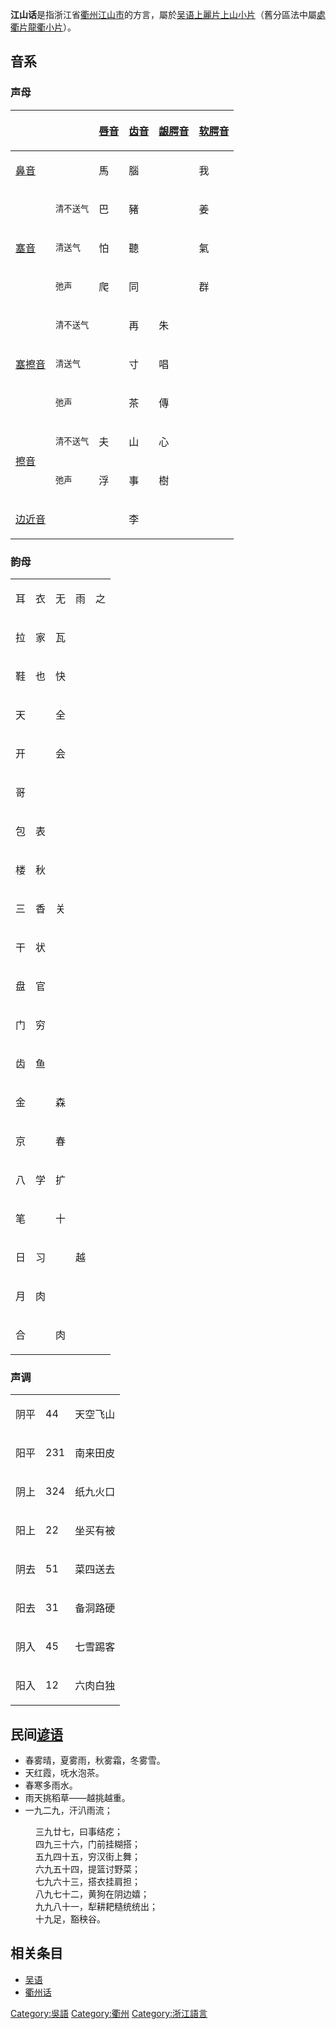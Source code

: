 {{multiple issues|
{{copyedit|time=2014-07-31T14:50:10+00:00}}
{{unreferenced|time=2014-07-31T14:50:10+00:00}}
}}
{{Infobox Language
|name= 江山話
|nativename=
|states= [[中國|中國]]
|region=[[浙江省|浙江省]][[江山市|江山市]]
|speakers= 約58万
|rank=
|familycolor= 漢藏語系
|fam1= [[漢藏語系|漢藏語系]]
|fam2= [[漢語族|漢語族]]
|fam3= [[吳語|吳語]]
|fam4= [[上麗片|上麗片]]
|fam5= [[上山小片|上山小片]]
|nation= 無
|agency= 無
|iso1= zh| iso2b= chi| iso2t= zho| iso3=wuu }}
{{IPA NOTICE}}
'''江山话'''是指浙江省[[衢州|衢州]][[江山市|江山市]]的方言，屬於[[吴语|吴语]][[上麗片|上麗片]][[上山小片|上山小片]]（舊分區法中屬[[處衢片|處衢片]][[龍衢小片|龍衢小片]]）。

==音系==
===声母===
{| class="wikitable" style="text-align: center"
! colspan="2" | 
![[唇音|唇音]]
![[齿音|齿音]]
![[龈腭音|龈腭音]]
![[软腭音|软腭音]]
![[聲門音|喉音]]
|- align="center"
! colspan="2" |[[鼻音_(辅音)|鼻音]]
|{{IPA|m}} 馬
|{{IPA|n}} 腦
|
|{{IPA link|ŋ}} 我
|
|- align="center"
! rowspan="3" |[[塞音|塞音]]
!<small>清不送气</small>
|{{IPA|p}} 巴
|{{IPA|t}} 豬
|
|{{IPA|k}} 姜
|
|- align="center"
!<small>清送气</small>
|{{IPA|pʰ}} 怕
|{{IPA|tʰ}} 聽
|
|{{IPA|kʰ}} 氣
| 
|- align="center"
!<small>弛声</small>
|{{IPA|b̥}} 爬
|{{IPA|d̥}} 同
|
|{{IPA|ɡ̊}} 群
| 
|- align="center"
! rowspan="3" |[[塞擦音|塞擦音]]
!<small>清不送气</small>
|
|{{IPA|ts}} 再
|{{IPA link|tɕ}} 朱
|
|
|- align="center"
!<small>清送气</small>
|
|{{IPA|tsʰ}} 寸
|{{IPA|tɕʰ}} 唱
|
| 
|- align="center"
!<small>弛声</small>
|
|{{IPA|d̥z̥}} 茶
|{{IPA|d̥ʑ̊}} 傳
|
| 
|- align="center"
! rowspan="2" |[[擦音|擦音]]
!<small>清不送气</small>
|{{IPA|f}} 夫
|{{IPA|s}} 山
|{{IPA link|ɕ}} 心
|
|{{IPA|h}} 曉
|- align="center"
!<small>弛声</small>
|{{IPA|v̥}} 浮
|{{IPA|z̥}} 事
|{{IPA|ʑ̊}} 樹
|
|{{IPA link|ɦ}} 雲
|- align="center"
! colspan="2" |[[边音|边近音]]
|
|{{IPA|l}}  李
|
|
|
|}

===韵母===
{|class="wikitable"
|-
|耳{{IPA|[ør]}}||衣{{IPA|[ɦi]}}||无{{IPA|[vu]}}||雨{{IPA|[ɦy]}}||之{{IPA|[tsɿ]}}
|-
|拉{{IPA|[lɑ]}}||家{{IPA|[kiɑ]}}||瓦{{IPA|[ŋuɑ]}}|| ||  
|-
|鞋{{IPA|[ɦæ]}}||也{{IPA|[ɦiæ]}}||快{{IPA|[khuæ]}}|| || 
|-
|天{{IPA|[thiɛ̃]}}|| ||全{{IPA|[ʑyɛ̃]}}|| || 
|-
|开{{IPA|[khe]}}|| ||会{{IPA|[kue]}}|| || 
|-
|哥{{IPA|[ko]}}|| || || || 
|-
|包{{IPA|[pɐɯ]}}||表{{IPA|[piɐɯ]}}|| || || 
|-
|楼{{IPA|[lɯ]}}||秋{{IPA|[tɕhiɯ]}}|| || || 
|-
|三{{IPA|[sã]}}||香{{IPA|[hiã]}}||关{{IPA|[kuã]}}|| || 
|-
|干{{IPA|[kɔ̃]}}||状{{IPA|[ʑiɔ̃]}}|| || || 
|-
|盘{{IPA|[bɐ̃]}}||官{{IPA|[kuɐ̃]}}|| || || 
|-
|门{{IPA|[moŋ]}}||穷{{IPA|[ɡioŋ]}}|| || || 
|-
|齿{{IPA|[tshɿə]}}||鱼{{IPA|[ŋɯə]}}|| || || 
|-
|金{{IPA|[kœ̃]}}|| || 森{{IPA|[ɕyœ̃ ]}}|| ||  
|-       
|京{{IPA|[kiŋ]}}|| || 春{{IPA|[tɕhyŋ]}}|| || 
|-
|八{{IPA|[paʔ]}}||学{{IPA|[ɦiaʔ]}}||扩{{IPA|[khuaʔ]}}|| || 
|-
|笔{{IPA|[pœʔ]}}|| || 十{{IPA|[ʑyœʔ]}}|| || 
|-
|日{{IPA|[nəʔ]}}||习{{IPA|[ʑiɛʔ]}}|| ||越{{IPA|[ɦyɛʔ]}}|| 
|-
|月{{IPA|[ŋoʔ]}}||肉{{IPA|[ʑioʔ]}}|| || || 
|-
|合{{IPA|[kɔʔ]}}|| ||肉{{IPA|[ŋyɔʔ]}}|| || 
|}

===声调===
{|class="wikitable"
|-
|阴平||44||天空飞山          
|-
|阳平||231||南来田皮
|-
|阴上||324||纸九火口         
|-
|阳上||22||坐买有被 
|-
|阴去||51||菜四送去          
|-
|阳去||31||备洞路硬
|-
|阴入||45||七雪踢客          
|-
|阳入||12||六肉白独
|}

==民间[[谚语|谚语]]==
{{See also|天氣諺語}}
*春雾晴，夏雾雨，秋雾霜，冬雾雪。　
*天红霞，呒水泡茶。
*春寒多雨水。　
*雨天挑稻草——越挑越重。
*一九二九，汗汃雨流；
:  三九廿七，曰事结疙；
:  四九三十六，门前挂糊搭；
:  五九四十五，穷汉街上舞；
:  六九五十四，提篮讨野菜；
:  七九六十三，搭衣挂肩担；
:  八九七十二，黄狗在阴边嬉；
:  九九八十一，犁耕耙糙统统出；
:  十九足，豁秧谷。

==相关条目==
*[[吴语|吴语]]
*[[衢州话|衢州话]]

{{吳語}}

[[Category:吳語|Category:吳語]]
[[Category:衢州|Category:衢州]]
[[Category:浙江語言|Category:浙江語言]]
